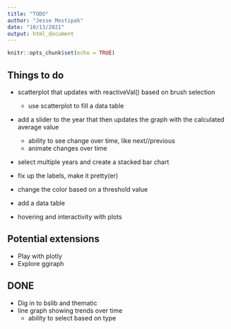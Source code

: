 ```yaml
---
title: "TODO"
author: "Jesse Mostipak"
date: "10/13/2021"
output: html_document
---
```


```r
knitr::opts_chunk$set(echo = TRUE)
```

## Things to do
* scatterplot that updates with reactiveVal() based on brush selection
  + use scatterplot to fill a data table

* add a slider to the year that then updates the graph with the calculated average value
  + ability to see change over time, like next//previous
  + animate changes over time
* select multiple years and create a stacked bar chart

* fix up the labels, make it pretty(er)

* change the color based on a threshold value
* add a data table
* hovering and interactivity with plots

## Potential extensions
* Play with plotly
* Explore ggiraph

## DONE
* Dig in to bslib and thematic
* line graph showing trends over time
  + ability to select based on type